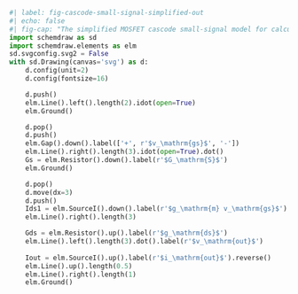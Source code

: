 ```python
#| label: fig-cascode-small-signal-simplified-out
#| echo: false
#| fig-cap: "The simplified MOSFET cascode small-signal model for calculation of the output impedance."
import schemdraw as sd
import schemdraw.elements as elm
sd.svgconfig.svg2 = False
with sd.Drawing(canvas='svg') as d:
    d.config(unit=2)
    d.config(fontsize=16)

    d.push()
    elm.Line().left().length(2).idot(open=True)
    elm.Ground()

    d.pop()
    d.push()
    elm.Gap().down().label(['+', r'$v_\mathrm{gs}$', '-'])
    elm.Line().right().length(3).idot(open=True).dot()
    Gs = elm.Resistor().down().label(r'$G_\mathrm{S}$')
    elm.Ground()

    d.pop()
    d.move(dx=3)
    d.push()
    Ids1 = elm.SourceI().down().label(r'$g_\mathrm{m} v_\mathrm{gs}$')
    elm.Line().right().length(3)

    Gds = elm.Resistor().up().label(r'$g_\mathrm{ds}$')
    elm.Line().left().length(3).dot().label(r'$v_\mathrm{out}$')
    
    Iout = elm.SourceI().up().label(r'$i_\mathrm{out}$').reverse()
    elm.Line().up().length(0.5)
    elm.Line().right().length(1)
    elm.Ground()
```